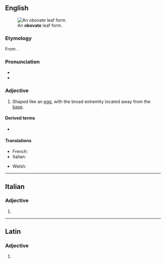 ==English==
[[Image:Leaf_morphology_obovate.png|thumb|An '''obovate''' leaf form.]]

===Etymology===
From {{affix|en|ob-|t1=inverse|ovate|t2=egg-shaped}}.

===Pronunciation===
* {{enPR|ŏb-ōʹvāt}}
* {{hyph|en|ob|o|vate}}

===Adjective===
{{en-adj}}

# {{lb|en|botany|mycology}} Shaped like an [[egg]], with the broad extremity located away from the [[base]].

====Derived terms====
* {{l|en|obovately}}

====Translations====
{{trans-top|shaped like an egg}}
* French: {{t+|fr|obovale}}
* Italian: {{t+|it|obovato}}
{{trans-mid}}
* Welsh: {{t|cy|gwrthwyffurf}}
{{trans-bottom}}

----

==Italian==

===Adjective===
{{head|it|adjective form}}

# {{feminine plural of|it|obovato}}

----

==Latin==

===Adjective===
{{la-adj-form|obovāte}}

# {{inflection of|la|obovātus||voc|m|s}}